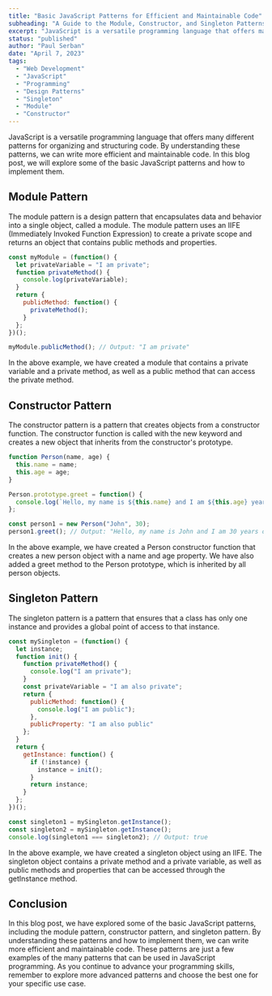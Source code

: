 ```yaml
---
title: "Basic JavaScript Patterns for Efficient and Maintainable Code"
subheading: "A Guide to the Module, Constructor, and Singleton Patterns"
excerpt: "JavaScript is a versatile programming language that offers many different patterns for organizing and structuring code. By understanding these patterns, we can write more efficient and maintainable code. In this blog post, we will explore some of the basic JavaScript patterns and how to implement them."
status: "published"
author: "Paul Serban"
date: "April 7, 2023"
tags:
  - "Web Development"
  - "JavaScript"
  - "Programming"
  - "Design Patterns"
  - "Singleton"
  - "Module"
  - "Constructor"
---
```


JavaScript is a versatile programming language that offers many different patterns for organizing and structuring code. By understanding these patterns, we can write more efficient and maintainable code. In this blog post, we will explore some of the basic JavaScript patterns and how to implement them.

## Module Pattern
The module pattern is a design pattern that encapsulates data and behavior into a single object, called a module. The module pattern uses an IIFE (Immediately Invoked Function Expression) to create a private scope and returns an object that contains public methods and properties.

```javascript
const myModule = (function() {
  let privateVariable = "I am private";
  function privateMethod() {
    console.log(privateVariable);
  }
  return {
    publicMethod: function() {
      privateMethod();
    }
  };
})();

myModule.publicMethod(); // Output: "I am private"
```

In the above example, we have created a module that contains a private variable and a private method, as well as a public method that can access the private method.

## Constructor Pattern
The constructor pattern is a pattern that creates objects from a constructor function. The constructor function is called with the new keyword and creates a new object that inherits from the constructor's prototype.

```javascript
function Person(name, age) {
  this.name = name;
  this.age = age;
}

Person.prototype.greet = function() {
  console.log(`Hello, my name is ${this.name} and I am ${this.age} years old`);
};

const person1 = new Person("John", 30);
person1.greet(); // Output: "Hello, my name is John and I am 30 years old"
```

In the above example, we have created a Person constructor function that creates a new person object with a name and age property. We have also added a greet method to the Person prototype, which is inherited by all person objects.

## Singleton Pattern
The singleton pattern is a pattern that ensures that a class has only one instance and provides a global point of access to that instance.

```javascript
const mySingleton = (function() {
  let instance;
  function init() {
    function privateMethod() {
      console.log("I am private");
    }
    const privateVariable = "I am also private";
    return {
      publicMethod: function() {
        console.log("I am public");
      },
      publicProperty: "I am also public"
    };
  }
  return {
    getInstance: function() {
      if (!instance) {
        instance = init();
      }
      return instance;
    }
  };
})();

const singleton1 = mySingleton.getInstance();
const singleton2 = mySingleton.getInstance();
console.log(singleton1 === singleton2); // Output: true
```

In the above example, we have created a singleton object using an IIFE. The singleton object contains a private method and a private variable, as well as public methods and properties that can be accessed through the getInstance method.

## Conclusion
In this blog post, we have explored some of the basic JavaScript patterns, including the module pattern, constructor pattern, and singleton pattern. By understanding these patterns and how to implement them, we can write more efficient and maintainable code. These patterns are just a few examples of the many patterns that can be used in JavaScript programming. As you continue to advance your programming skills, remember to explore more advanced patterns and choose the best one for your specific use case.